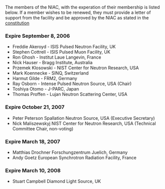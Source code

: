 The members of the NIAC, with the experation of their membership is listed below. If a member wishes to be renewed, they must provide a letter of support from the facility and be approved by the NIAC as stated in the [[NIAC|constitution]]

===Expire September 8, 2006===
*Freddie Akeroyd - ISIS Pulsed Neutron Facility, UK
*Stephen Cottrell - ISIS Pulsed Muon Facility, UK
*Ron Ghosh - Institut Laue Langevin, France
*Nick Hauser - Bragg Institute, Australia
*Przemek Klosowski - NIST Center for Neutron Research, USA
*Mark Koennecke - SINQ, Switzerland
*Harmut Gilde - FRM2, Germany
*Ray Osborn - Intense Pulsed Neutron Source, USA (Chair)
*Toshiya Otomo - J-PARC, Japan
*Thomas Proffen - Lujan Neutron Scattering Center, USA

===Expire October 21, 2007===
*Peter Peterson Spallation Neutron Source, USA (Executive Secretary)
*Nick Maliszewskyj NIST Center for Neutron Research, USA (Technical Committee Chair, non-voting)

===Expire March 18, 2007===
*Matthias Drochner Forschungzentrum Juelich, Germany
*Andy Goetz European Synchrotron Radiation Facility, France

===Expire March 10, 2008===
*Stuart Campbell Diamond Light Source, UK
